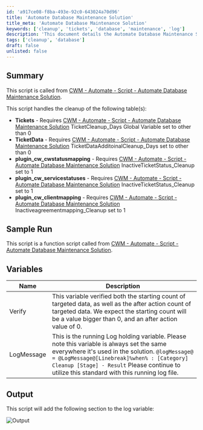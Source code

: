 ```yaml
---
id: 'a917ce08-f8ba-493e-92c0-643024a70d96'
title: 'Automate Database Maintenance Solution'
title_meta: 'Automate Database Maintenance Solution'
keywords: ['cleanup', 'tickets', 'database', 'maintenance', 'log']
description: 'This document details the Automate Database Maintenance Solution script, which is responsible for cleaning up various tables in the database, including Tickets, TicketData, and others. It outlines the requirements for each table cleanup and provides information on the script functionality and logging mechanism.'
tags: ['cleanup', 'database']
draft: false
unlisted: false
---
```

## Summary

This script is called from [CWM - Automate - Script - Automate Database Maintenance Solution](https://proval.itglue.com/DOC-5078775-11637293).

This script handles the cleanup of the following table(s):

- **Tickets** - Requires [CWM - Automate - Script - Automate Database Maintenance Solution](https://proval.itglue.com/DOC-5078775-11637293) TicketCleanup_Days Global Variable set to other than 0
- **TicketData** - Requires [CWM - Automate - Script - Automate Database Maintenance Solution](https://proval.itglue.com/DOC-5078775-11637293) TicketDataAdditoinalCleanup_Days set to other than 0
- **plugin_cw_cwstatusmapping** - Requires [CWM - Automate - Script - Automate Database Maintenance Solution](https://proval.itglue.com/DOC-5078775-11637293) InactiveTicketStatus_Cleanup set to 1
- **plugin_cw_servicestatuses** - Requires [CWM - Automate - Script - Automate Database Maintenance Solution](https://proval.itglue.com/DOC-5078775-11637293) InactiveTicketStatus_Cleanup set to 1
- **plugin_cw_clientmapping** - Requires [CWM - Automate - Script - Automate Database Maintenance Solution](https://proval.itglue.com/DOC-5078775-11637293) Inactiveagreementmapping_Cleanup set to 1

## Sample Run

This script is a function script called from [CWM - Automate - Script - Automate Database Maintenance Solution](https://proval.itglue.com/DOC-5078775-11637293).

## Variables

| Name       | Description                                                                                                                                                                                                                     |
|------------|---------------------------------------------------------------------------------------------------------------------------------------------------------------------------------------------------------------------------------|
| Verify     | This variable verified both the starting count of targeted data, as well as the after action count of targeted data. We expect the starting count will be a value bigger than 0, and an after action value of 0.               |
| LogMessage | This is the running Log holding variable. Please note this variable is always set the same everywhere it's used in the solution. `@logMessage@ = @LogMessage@[Linebreak]%when% : [Category] Cleanup [Stage] - Result` Please continue to utilize this standard with this running log file. |

## Output

This script will add the following section to the log variable:

![Output](../../../static/img/Automate-Database-Maintenance---Tickets/image_1.png)











